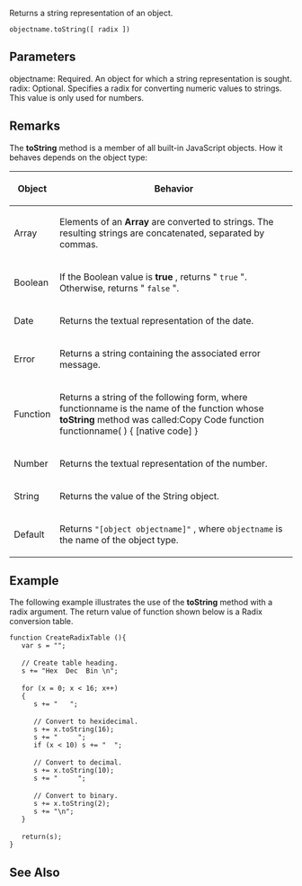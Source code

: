 Returns a string representation of an object.

 objectname.toString([ radix ])
==Parameters==
; objectname: Required. An object for which a string representation is sought.
; radix: Optional. Specifies a radix for converting numeric values to strings. This value is only used for numbers.

==Remarks==
The '''toString''' method is a member of all built-in JavaScript objects. How it behaves depends on the object type:

{| class='wikitable'
|-
! Object
! Behavior
|-
| Array
| Elements of an '''Array''' are converted to strings. The resulting strings are concatenated, separated by commas.
|-
| Boolean
| If the Boolean value is '''true''' , returns " <code>true</code> ". Otherwise, returns " <code>false</code> ".
|-
| Date
| Returns the textual representation of the date.
|-
| Error
| Returns a string containing the associated error message.
|-
| Function
| Returns a string of the following form, where functionname is the name of the function whose '''toString''' method was called:Copy Code function functionname( ) { [native code] }
|-
| Number
| Returns the textual representation of the number.
|-
| String
| Returns the value of the String object.
|-
| Default
| Returns <code>"[object objectname]"</code> , where <code>objectname</code> is the name of the object type.
|}

==Example==
The following example illustrates the use of the '''toString''' method with a radix argument. The return value of function shown below is a Radix conversion table.

 function CreateRadixTable (){
    var s = "";
 
    // Create table heading.
    s += "Hex  Dec  Bin \n";
 
    for (x = 0; x &lt; 16; x++)
    {
       s += "   ";
 
       // Convert to hexidecimal.
       s += x.toString(16);
       s += "     ";
       if (x &lt; 10) s += "  ";
 
       // Convert to decimal.
       s += x.toString(10);
       s += "     ";
 
       // Convert to binary.
       s += x.toString(2);
       s += "\n";
    }
 
    return(s);
 }

==See Also==

              
